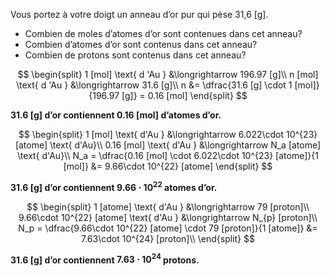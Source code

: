 ::: {.Exercise data-latex=""}

Vous portez à votre doigt un anneau d'or pur qui pèse 31,6 [g].

- Combien de moles d'atomes d'or sont contenues dans cet anneau?  
\vspace{\stretch{1}}
- Combien d'atomes d'or sont contenus dans cet anneau?  
\vspace{\stretch{1}}
- Combien de protons sont contenus dans cet anneau?  
\vspace{\stretch{1}}

:::

::: {.Answer data-latex=""}

$$ \begin{split}
    1 [mol] \text{ d 'Au } &\longrightarrow 196.97 [g]\\
    n [mol] \text{ d 'Au } &\longrightarrow 31.6 [g]\\
    n &= \dfrac{31.6 [g] \cdot 1 [mol]}{196.97 [g]} = 0.16 [mol]
\end{split} $$

**31.6 [g] d'or contiennent 0.16 [mol] d'atomes d'or.**

$$ \begin{split}
    1 [mol] \text{ d'Au } &\longrightarrow 6.022\cdot 10^{23} [atome] \text{ d'Au}\\
    0.16 [mol] \text{ d'Au } &\longrightarrow N_a [atome] \text{ d'Au}\\
    N_a = \dfrac{0.16 [mol] \cdot 6.022\cdot 10^{23} [atome]}{1 [mol]} &= 9.66\cdot 10^{22} [atome]
\end{split} $$

**31.6 [g] d'or contiennent $9.66\cdot 10^{22}$ atomes d'or.**

$$ \begin{split}
    1 [atome] \text{ d'Au } &\longrightarrow 79 [proton]\\
    9.66\cdot 10^{22} [atome] \text{ d'Au } &\longrightarrow N_{p} [proton]\\
    N_p = \dfrac{9.66\cdot 10^{22} [atome] \cdot 79 [proton]}{1 [atome]} &= 7.63\cdot 10^{24} [proton]\\
\end{split} $$

**31.6 [g] d'or contiennent $7.63\cdot 10^{24}$ protons.**

:::
